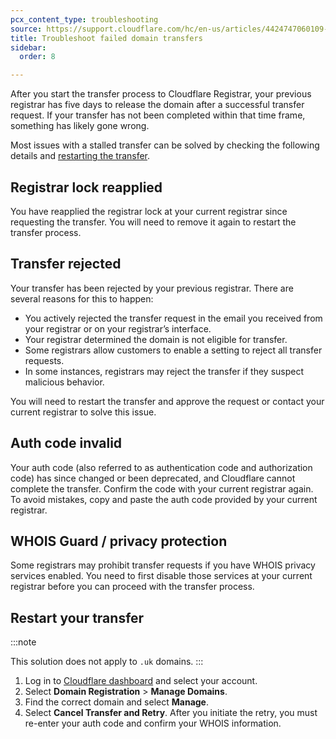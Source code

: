 ```yaml
---
pcx_content_type: troubleshooting
source: https://support.cloudflare.com/hc/en-us/articles/4424747060109-Registrar-troubleshoot-stalled-domain-transfers
title: Troubleshoot failed domain transfers
sidebar:
  order: 8

---
```


After you start the transfer process to Cloudflare Registrar, your previous registrar has five days to release the domain after a successful transfer request. If your transfer has not been completed within that time frame, something has likely gone wrong.

Most issues with a stalled transfer can be solved by checking the following details and [restarting the transfer](#restart-your-transfer).

## Registrar lock reapplied

You have reapplied the registrar lock at your current registrar since requesting the transfer. You will need to remove it again to restart the transfer process.

## Transfer rejected

Your transfer has been rejected by your previous registrar. There are several reasons for this to happen:

* You actively rejected the transfer request in the email you received from your registrar or on your registrar’s interface.
* Your registrar determined the domain is not eligible for transfer.
* Some registrars allow customers to enable a setting to reject all transfer requests.
* In some instances, registrars may reject the transfer if they suspect malicious behavior.

You will need to restart the transfer and approve the request or contact your current registrar to solve this issue.

## Auth code invalid

Your auth code (also referred to as authentication code and authorization code) has since changed or been deprecated, and Cloudflare cannot complete the transfer. Confirm the code with your current registrar again. To avoid mistakes, copy and paste the auth code provided by your current registrar.

## WHOIS Guard / privacy protection

Some registrars may prohibit transfer requests if you have WHOIS privacy services enabled. You need to first disable those services at your current registrar before you can proceed with the transfer process.

## Restart your transfer

:::note

This solution does not apply to `.uk` domains.
:::

1. Log in to [Cloudflare dashboard](https://dash.cloudflare.com/login) and select your account.
2. Select **Domain Registration** > **Manage Domains**.
3. Find the correct domain and select **Manage**.
4. Select **Cancel Transfer and Retry**. After you initiate the retry, you must re-enter your auth code and confirm your WHOIS information.
